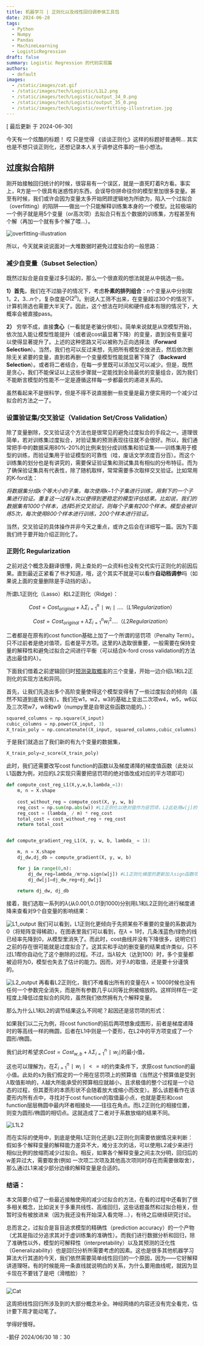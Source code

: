 ```yaml
---
title: 机器学习 | 正则化以及线性回归调参侠工具包
date: 2024-06-28
tags:
  - Python
  - Numpy
  - Pandas
  - MachineLearning
  - LogisticRegression
draft: false
summary: Logistic Regression 的代码实现篇
authors:
  - default
images:
  - /static/images/cat.gif
  - /static/images/tech/Logistic/L1L2.png
  - /static/images/tech/Logistic/output_34_0.png
  - /static/images/tech/Logistic/output_35_0.png
  - /static/images/tech/Logistic/overfitting-illustration.jpg
---
```


[ 最后更新 于 2024-06-30] 

今天有一个炫酷的标题！
哎 只是觉得 《谈谈正则化》这样的标题好普通啊…
其实也是不想只谈正则化，还想记录本人关于调参这件事的一些小想法。

## 过度拟合陷阱

刚开始接触回归统计的时候，很容易有一个误区，就是一直死盯着R方看。事实上，R方是一个很具有迷惑性的东西，会误导你拼命往你的模型里加很多变量。甚至有时候，我们或许会因为变量太多开始罔顾逻辑地为所欲为，陷入一个过拟合（overfitting）的陷阱——做出一个只能解释训练集本身的一个模型。比较极端的一个例子就是用5个变量（or高次项）去拟合只有五个数据的训练集，方程甚至有个解（再加一个就有多个解了喂…）。

![overfitting-illustration](/static/images/tech/Logistic/overfitting-illustration.jpg)

所以，今天就来说说面对一大堆数据时避免过度拟合的一般思路：
### 减少自变量（Subset Selection）

既然过拟合是自变量过多引起的，那么一个很直观的想法就是从中挑选一些。

**1）首先**，我们在不过脑子的情况下，考虑**朴素的排列组合**：n个变量从中分别取1，2，3...n个，复杂度是$O(2^n)$。别说人工筛不出来，在变量超过30个的情况下，计算机筛选也需要大半天了。因此，这个想法在时间和硬件成本有限的情况下，大概率会被直接pass。

**2）** 穷举不成，直接**贪心**（一看就是老骗分侠啦）。简单来说就是从空模型开始，依次加入能让模型性能提升（或者说cost最显著下降）的变量，直到没有变量可以使得显著提升了。上述的这种思路又可以被称为正向选择法（**Forward Selection**）。当然，我们也可以反过来想，先把所有模型全放进去，然后依次删除无关紧要的变量，直到若再删一个变量模型性能就显著下降了（**Backward Selection**）。或者将二者结合，在每一步里既可以添加又可以减少。但是，既然是贪心，我们不能保证以上这些步骤就一定能找到全局最优的变量组合，因为我们不能断言模型的性能不一定是遵循这样每一步都最优的递进关系的。

虽然看起来不是很科学，但是不得不说直接删一些变量是最方便实用的一个减少过拟合的方法之一了。

### 设置验证集/交叉验证（Validation Set/Cross Validation）

除了变量删除，交叉验证这个方法也是很常见的避免过度拟合的手段之一。道理很简单，若对训练集过度拟合，对验证集的预测表现往往就不会很好。所以，我们通常把手中的数据采用80%-20%的比例来划分成训练集和验证集——训练集用于模型的训练，而验证集用于验证模型的可靠性（哇，废话文学浓度百分百）。而这个训练集的划分也是有讲究的，需要保证验证集和测试集具有相似的分布特征。而为了确保验证集具有代表性，除了随机取样，常常需要多次取样交叉验证。比如常用的K-ford法：

*将数据集分成k个等大小的子集，每次使用k−1个子集进行训练，用剩下的一个子集进行验证。重复这一过程 k次以便得到更稳定的模型评估结果。比如说，我们的数据集有1000个样本，选择5折交叉验证，则每个子集有200个样本。模型会被训练5次，每次使用800个样本进行训练，200个样本进行验证。*

当然，交叉验证的具体操作并非今天之重点，或许之后会在详细写一篇。因为下面我们终于要开始介绍正则化了。

### 正则化 Regularization

之前对这个概念及翻译很懵，网上查处的一众资料也没有交代实行正则化的前因后果。直到最近正紧看了书才知道，哦，这个其实不就是可以看作**自动档调参**吗（如果说上面的变量删除是手动挡的话）。

所谓L1正则化（Lasso）和L2正则化（Ridge）：

$$Cost=Cost_{original}​+λ\Sigma_{i=1}^n​∣w_i​∣....（L1 Regularization）$$

$$Cost=Cost_{original}​+λ\Sigma_{i=1}^n​w_i^2​....（L2 Regularization）$$

二者都是在原有的cost function基础上加了一个所谓的惩罚项（Penalty Term）。只不过前者是绝对值项，后者是平方项。这里的$\lambda$选取很重要，一般需要在保持变量的解释性和避免过拟合之间进行平衡（可以结合k-ford cross validation的方法选出最佳的$\lambda$）。

下面我们借着之前逻辑回归时[预测录取概率](https://upfactory.vercel.app/blog/W801-LogsticinPython)的三个变量，开始一边介绍L1和L2正则化的实现方法和异同。

首先，让我们先造出多个高阶变量使得这个模型变得有了一些过度拟合的倾向（虽然不知道到底有没有）。我们在w1，w2，w3的基础上变出二次项w4，w5，w6以及三次项w7，w8和w9（numpy里是自带这些函数功能的。）：

```python
squared_columns = np.square(X_input)
cubic_columns = np.power(X_input, 3)
X_train_poly = np.concatenate((X_input, squared_columns,cubic_columns), axis=1)
```

于是我们就造出了我们新的有九个变量的数据集，

```python
X_train_poly=z_score(X_train_poly)
```

此时，我们还需要改写cost function的函数以及梯度递降的梯度值函数（此处以L1函数为例，对应的L2实现只需要把惩罚项的绝对值改成对应的平方项即可）

```python
def compute_cost_reg_L1(X,y,w,b,lambda_=1):
    m, n = X.shape
    
    cost_without_reg = compute_cost(X, y, w, b) 
    reg_cost = np.sum(np.abs(w)) #L1正则化以绝对值作为惩罚项，L2此处用w[j]的平方参与求和
    reg_cost = (lambda_ / m) * reg_cost
    total_cost = cost_without_reg + reg_cost
    return total_cost
```

```python

def compute_gradient_reg_L1(X, y, w, b, lambda_ = 1): 

    m, n = X.shape
    dj_dw,dj_db = compute_gradient(X, y, w, b)

    for j in range(0,n):
        dj_dw_reg=lambda_/m*np.sign(w[j]) #L1正则化梯度的更新加入sign函数项（正数为1，负数为-1，绝对值函数求导所得），L2正则化此处则为简单的一次项w[j]本身
        dj_dw[j]=dj_dw_reg+dj_dw[j]
        
    return dj_dw, dj_db
```

接着，我们选取一系列的$\lambda$(从0.001,0.01到1000)分别用L1和L2正则化进行梯度递降来查看对9个自变量的影响结果：



![L1_output](/static/images/tech/Logistic/output_34_0.png)
我们可以看到，L1正则化更倾向于先把某些不重要的变量的系数调为0（将矩阵变得稀疏）。在图表里我们可以看到，在$\lambda=1$时，几条浅蓝色/绿色的线已经率先降到0，从模型里消失了。而此时，cost曲线并没有下降很多，说明它们之前的存在很可能就是过度拟合了。这其实和手动的删变量的结果或许类似，只不过L1帮你自动化了这个删除的过程。不过，当$\lambda$较大（达到100）时，多个变量都被迫将为0，模型也失去了估计的能力。因而，对于$\lambda$的取值，还是要十分谨慎的。

![L2_output](/static/images/tech/Logistic/output_35_0.png)
再看看L2正则化，我们不难看出所有的变量在$\lambda=1000$时候也没有任何一个参数完全消失，而是所有参数几乎以同等比例被缩放的。这样同样在一定程度上降低过度拟合的风险，虽然我们依然拥有九个解释变量。

那么为什么L1和L2的调节结果这么不同呢？起因还是惩罚项的形式：

如果我们以二元为例，将cost function的前后两项想象成图形，前者是梯度递降时的等高线一样的椭圆，后者在L1中则是一个菱形，在L2中的平方项变成了一个圆形/椭圆。

我们此时希望求$Cost=Cost_{w,b}​+λ\Sigma_{i=1}^n​∣w_i​∣$的最小值，

这也可以理解为，在$\Sigma_{i=1}^n​∣w_i​∣<=s$的约束条件下，求原cost function的最小值。此处的s为我们假定的一个用在惩罚项上的预算值（当然这个预算值是受到$\lambda$取值影响的，$\lambda$越大所能承受的预算相应就越小，且求极值的整个过程是一个动态的过程，但其菱形的本质形状不会随着放大或缩小而改变）。那么该题看作在该菱形内所有点中，寻找对于cost function的取值最小点，也就是菱形和cost function层层椭圆中最内环者相接处——往往在角点。而L2正则化的相接位置，则变为圆形/椭圆的相切点。这就造成了二者对于系数放缩的结果不同。

![L1L2](/static/images/tech/Logistic/L1L2.png)

而在实际的使用中，到底是使用L1正则化还是L2正则化则需要依据情况来判断：假如多个解释变量的解释能力差异不大，难分主次的话，可以使用L2减少来进行相似比例的放缩而减少过拟合。相反，如果各个解释变量之间主次分明，回归后的w差异过大，需要取舍(例如 一次项二次项及其他高次项同时存在而需要做取舍），那么通过L1来减少部分边缘的解释变量是合适的。

### 结语：

本文简要介绍了一些最近接触使用的减少过拟合的方法，在看的过程中还看到了很多相关概念，比如说关于多重共线性、高维回归，这些话题虽然和过拟合相关，但暂时没有被放进来（因为我还没有开始深入看完呀…），有待之后继续研究讨论。

总而言之，过拟合是盲目追求模型的精确性（prediction accuracy）的一个产物（尤其是指过分追求其对于虚训练集的准确性）。而我们进行数据分析和回归，除了准确性以外，模型的可解释性（interpretability）以及其预测的泛化性（Generalizability）也是回归分析所需要考虑的因素。这也是很多其他机器学习算法大行其道的今天，我们依然需要简单线性回归的一个原因，因为——它好解释 讲道理呀。有的时候能用一条直线就说明白的关系，为什么要用曲线呢，就因为显卡现在不要钱了是吧（滑稽脸）？

---

![Cat](/static/images/cat.gif)

这周把线性回归所涉及到的大部分概念补全。神经网络的内容还没有完全看完，估计要下周才能动笔了。

学得好慢呀。

-鹅仔
2024/06/30 18：30

